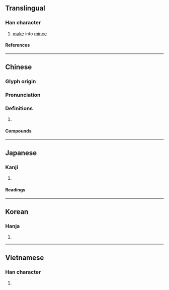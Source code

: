 {{character info}}
==Translingual==

===Han character===
{{Han char|rn=18|rad=刀|as=19|sn=21|four=02200|canj=IYLN|ids=⿰靡刂}}

# [[make]] into [[mince]]

====References====
{{Han ref|kx=0145.440|dkj=02281|dj=0327.260|hdz=10363.080|uh=5298}}

----

==Chinese==
{{zh-forms}}

===Glyph origin===
{{Han etym}}

===Pronunciation===
{{zh-pron
|m=jìn,mó
|c=mo4
|mc=y
|oc=y
|cat=
}}

===Definitions===
{{zh-hanzi}}

# {{rfdef|zh}}

====Compounds====
{{zh-der|劘滅|沙劘}}

----

==Japanese==

===Kanji===
{{ja-kanji|grade=|rs=刀19}}

# {{rfdef|ja|sort=刀19}}

====Readings====
{{ja-readings
|on=ば, ま, び, み
|kun=けずる, する, わける
}}

----

==Korean==

===Hanja===
{{ko-hanja|마}}

# {{rfdef|ko|sort=刀19}}

----

==Vietnamese==

===Han character===
{{vi-readings|reading=mi|rs=刀19}}

# {{rfdef|vi|sort=刀19}}